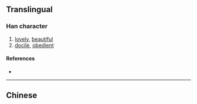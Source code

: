 {{also|孌}}
{{character info}}
==Translingual==

===Han character===
{{Han char|rn=38|rad=女|as=06|sn=9|four=00404|canj=YCV|ids=⿱亦女}}

# [[lovely]], [[beautiful]]
# [[docile]], [[obedient]]

====References====
* {{Han ref|kx=0261.321|hdz=21047.040|uh=5A08|ud=23048}}

----

==Chinese==
{{zh-see|孌}}